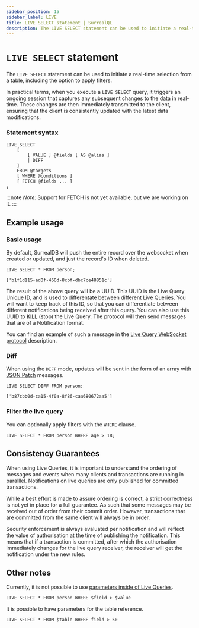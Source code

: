 ```yaml
---
sidebar_position: 15
sidebar_label: LIVE
title: LIVE SELECT statement | SurrealQL
description: The LIVE SELECT statement can be used to initiate a real-time selection from a table, including the option to apply filters.
---
```


# `LIVE SELECT` statement

The `LIVE SELECT` statement can be used to initiate a real-time selection from a table, including the option to apply filters.

In practical terms, when you execute a `LIVE SELECT` query, it triggers an ongoing session that captures any subsequent changes to the data in real-time. These changes are then immediately transmitted to the client, ensuring that the client is consistently updated with the latest data modifications.

### Statement syntax

```surql title="SurrealQL Syntax"
LIVE SELECT
	[
		[ VALUE ] @fields [ AS @alias ]
		| DIFF
	]
	FROM @targets
	[ WHERE @conditions ]
	[ FETCH @fields ... ]
;
```

:::note
 <em> Note: </em> Support for FETCH is not yet available, but we are working on it.
:::

## Example usage

### Basic usage

By default, SurrealDB will push the entire record over the websocket when created or updated, and just the record's ID when deleted.

```surql
LIVE SELECT * FROM person;

['b1f1d115-ad0f-460d-8cbf-dbc7ce48851c']
```

The result of the above query will be a UUID. This UUID is the Live Query Unique ID, and is used to differentate between different Live Queries. You will want to keep track of this ID, so that you can differentiate between different notifications being received after this query. You can also use this UUID to [KILL](/docs/surrealql/statements/kill) (stop) the Live Query. The protocol will then send messages that are of a Notification format.

You can find an example of such a message in the [Live Query WebSocket protocol](/docs/surrealdb/integration/rpc#live-websocket-only) description.

### Diff 

When using the `DIFF` mode, updates will be sent in the form of an array with [JSON Patch](https://jsonpatch.com/) messages.

```surql
LIVE SELECT DIFF FROM person;

['b87cbb0d-ca15-4f0a-8f86-caa680672aa5']
```

### Filter the live query

You can optionally apply filters with the `WHERE` clause.

```surql
LIVE SELECT * FROM person WHERE age > 18;
```

## Consistency Guarantees

When using Live Queries, it is important to understand the ordering of messages and events when many clients and transactions are running in paralllel. Notifications on live queries are only published for committed transactions.

While a best effort is made to assure ordering is correct, a strict correctness is not yet in place for a full guarantee. As such that some messages may be received out of order from their commit order. However, transactions that are committed from the same client will always be in order.

Security enforcement is always evaluated per notification and will reflect the value of authorisation at the time of publishing the notification. This means that if a transaction is committed, after which the authorisation immediately changes for the live query receiver, the receiver will get the notification under the new rules.

## Other notes

Currently, it is not possible to use [parameters inside of Live Queries](https://github.com/surrealdb/surrealdb/issues/4026).

```surql
LIVE SELECT * FROM person WHERE $field > $value
```

It is possible to have parameters for the table reference.

```surql
LIVE SELECT * FROM $table WHERE field > 50
```
